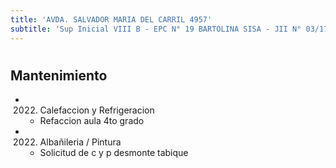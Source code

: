 ```yaml
---
title: 'AVDA. SALVADOR MARIA DEL CARRIL 4957'
subtitle: 'Sup Inicial VIII B - EPC N° 19 BARTOLINA SISA - JII N° 03/17° EL JARDIN DEL BOULEVARD'
---
```


#


## Mantenimiento

*  (2022) Calefaccion y Refrigeracion 
    + Refaccion aula 4to grado

*  (2022) Albañileria / Pintura 
    + Solicitud de c y p desmonte tabique




